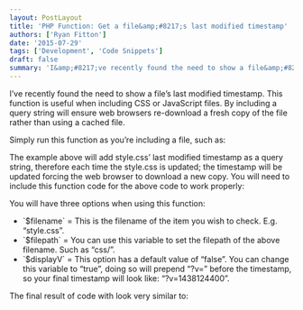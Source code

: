 ```yaml
---
layout: PostLayout
title: 'PHP Function: Get a file&amp;#8217;s last modified timestamp'
authors: ['Ryan Fitton']
date: '2015-07-29'
tags: ['Development', 'Code Snippets']
draft: false
summary: 'I&amp;#8217;ve recently found the need to show a file&amp;#8217;s last modified timestamp. This function is useful when including CSS or JavaScript files. By including a query string will ensure web browsers re-download a fresh copy of the file rather than using a cached file. Simply run this function as you&amp;#8217;re including a file, such as: [&amp;hellip;]'
---
```


<p>
  I&#8217;ve recently found the need to show a file&#8217;s last modified timestamp. This function
  is useful when including CSS or JavaScript files. By including a query string will ensure web
  browsers re-download a fresh copy of the file rather than using a cached file.
</p>
<p>Simply run this function as you&#8217;re including a file, such as:</p>
<p>
  <script src="https://gist.github.com/ryanfitton/0e78dc9bad39212f0d78.js"></script>The example
  above will add style.css&#8217; last modified timestamp as a query string, therefore each time the
  style.css is updated; the timestamp will be updated forcing the web browser to download a new
  copy. You will need to include this function code for the above code to work properly:
  <script src="https://gist.github.com/ryanfitton/9b23fbf0a4d0bd65f401.js"></script>
</p>
<p>You will have three options when using this function:</p>
<ul>
  <li>
    `$filename` = This is the filename of the item you wish to check. E.g. &#8220;style.css&#8221;.
  </li>
  <li>
    `$filepath` = You can use this variable to set the filepath of the above filename. Such as
    &#8220;css/&#8221;.
  </li>
  <li>
    `$displayV` = This option has a default value of &#8220;false&#8221;. You can change this
    variable to &#8220;true&#8221;, doing so will prepend &#8220;?v=&#8221; before the timestamp, so
    your final timestamp will look like: &#8220;?v=1438124400&#8221;.
  </li>
</ul>
<p>
  The final result of code with look very similar to:
  <br />
  <script src="https://gist.github.com/ryanfitton/413e2324c5566a71f6a4.js"></script>
</p>
